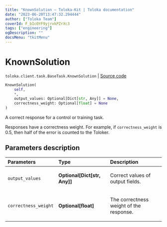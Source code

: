 ```yaml
---
title: "KnownSolution — Toloka-Kit | Toloka documentation"
date: "2023-06-20T13:47:32.294444"
author: ["Toloka Team"]
coverId: F_bIcOYF9yjrxkPZrXc3
tags: ["engineering"]
ogDescription: ""
docsMenu: "tkitMenu"
---
```


# KnownSolution

`toloka.client.task.BaseTask.KnownSolution` | [Source code](https://github.com/Toloka/toloka-kit/blob/v1.2.0/src/client/task.py#L30)

```python
KnownSolution(
    self,
    *,
    output_values: Optional[Dict[str, Any]] = None,
    correctness_weight: Optional[float] = None
)
```

A correct response for a control or training task.

Responses have a correctness weight.
For example, if `correctness_weight` is 0.5,
then half of the error is counted to the Toloker.

## Parameters description

| Parameters | Type | Description |
| :----------| :----| :-----------|
`output_values`|**Optional\[Dict\[str, Any\]\]**|<p>Correct values of output fields.</p>
`correctness_weight`|**Optional\[float\]**|<p>The correctness weight of the response.</p>